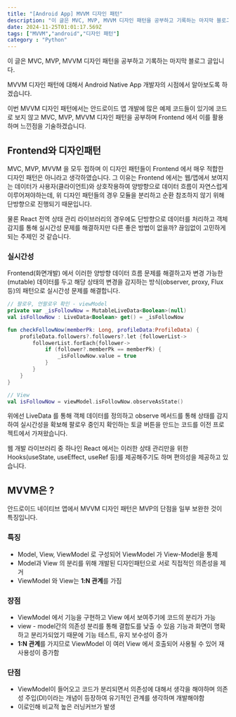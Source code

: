 ```yaml
---
title: "[Android App] MVVM 디자인 패턴"
description: "이 글은 MVC, MVP, MVVM 디자인 패턴을 공부하고 기록하는 마지막 블로그 글입니다."
date: 2024-11-25T01:01:17.569Z
tags: ["MVVM","android","디자인 패턴"]
category : "Python"
---
```

이 글은 MVC, MVP, MVVM 디자인 패턴을 공부하고 기록하는 마지막 블로그 글입니다.

MVVM 디자인 패턴에 대해서 Android Native App 개발자의 시점에서 알아보도록 하겠습니다.

이번 MVVM 디자인 패턴에서는 안드로이드 앱 개발에 많은 예제 코드들이 있기에 코드로 보지 않고 MVC, MVP, MVVM 디자인 패턴을 공부하며 Frontend 에서 이를 활용하며 느낀점을 기술하겠습니다.

## Frontend와 디자인패턴
MVC, MVP, MVVM 을 모두 접하며 이 디자인 패턴들이 Frontend 에서 매우 적합한 디자인 패턴은 아니라고 생각하였습니다. 그 이유는 Frontend 에서는 웹/앱에서 보여지는 데이터가 사용자(클라이언트)와 상호작용하여 양방향으로 데이터 흐름이 자연스럽게 이루어져야하는데, 위 디자인 패턴들의 경우 모듈을 분리하고 순환 참조하지 않기 위해 단방향으로 진행되기 때문입니다.

물론 React 전역 상태 관리 라이브러리의 경우에도 단방향으로 데이터를 처리하고 객체 감지를 통해 실시간성 문제를 해결하지만 다른 좋은 방법이 없을까? 끊임없이 고민하게 되는 주제인 것 같습니다.

### 실시간성
Frontend(화면개발) 에서 이러한 양방향 데이터 흐름 문제를 해결하고자 변경 가능한(mutable) 데이터를 두고 해당 상태의 변경을 감지하는 방식(observer, proxy, Flux 등)의 패턴으로 실시간성 문제를 해결합니다.

```kotlin
// 팔로우, 언팔로우 확인 - viewModel
private var _isFollowNow = MutableLiveData<Boolean>(null)
val isFollowNow : LiveData<Boolean> get() = _isFollowNow

fun checkFollowNow(memberPk: Long, profileData:ProfileData) {
    profileData.followers?.followers?.let {followerList->
        followerList.forEach{follower->
            if (follower?.memberPk == memberPk) {
                _isFollowNow.value = true
            }
        }
    }
}

// View
val isFollowNow = viewModel.isFollowNow.observeAsState()
```

위에선 LiveData 를 통해 객체 데이터를 정의하고 observe 메서드를 통해 상태를 감지하여 실시간성을 확보해 팔로우 중인지 확인하는 토글 버튼을 만드는 코드를 이전 프로젝트에서 가져왔습니다.


웹 개발 라이브러리 중 하나인 React 에서는 이러한 상태 관리만을 위한 Hooks(useState, useEffect, useRef 등)를 제공해주기도 하며 편의성을 제공하고 있습니다.

## MVVM은 ?
안드로이드 네이티브 앱에서 MVVM 디자인 패턴은 MVP의 단점을 일부 보완한 것이 특징입니다.

### 특징

- Model, View, ViewModel 로 구성되어 ViewModel 가 View-Model을 통제
- Model과 View 의 분리를 위해 개발된 디자인패턴으로 서로 직접적인 의존성을 제거
- ViewModel 와 View는 **1:N 관계**를 가짐

### 장점

- ViewModel 에서 기능을 구현하고 View 에서 보여주기에 코드의 분리가 가능
- view - model간의 의존성 분리를 통해 결합도를 낮출 수 있음
기능과 화면이 명확하고 분리가되었기 때문에 기능 테스트, 유지 보수성이 증가
- **1:N 관계**를 가지므로 ViewModel 이 여러 View 에서 호출되어 사용될 수 있어 재사용성이 증가함

### 단점

- ViewModel이 들어오고 코드가 분리되면서 의존성에 대해서 생각을 해야하며 의존성 주입(DI)이라는 개념이 등장하여 유기적인 관계를 생각하며 개발해야함
- 이로인해 비교적 높은 러닝커브가 발생

